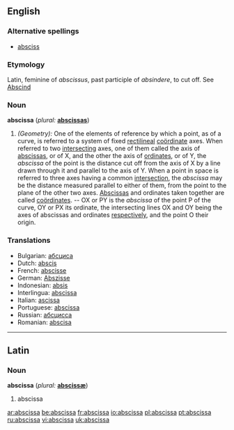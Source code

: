 ==English==

===Alternative spellings===
* [[absciss]]

===Etymology===
Latin, feminine of ''abscissus'', past participle of ''absindere'', to cut off. See [[Abscind]]

===Noun===
'''abscissa'''  (''plural:'' '''[[abscissas]]''')
# ''(Geometry):'' One of the elements of reference by which a point, as of a curve, is referred to a system of fixed [[rectilineal]] [[coördinate]] axes.  When referred to two [[intersecting]] axes, one of them called the axis of [[abscissas]], or of X, and the other the axis of [[ordinate]]s, or of Y, the ''abscissa'' of the point is the distance cut off from the axis of X by a line drawn through it and parallel to the axis of Y.  When a point in space is referred to three axes having a common [[intersection]], the ''abscissa'' may be the distance measured parallel to either of them, from the point to the plane of the other two axes.  [[Abscissas]] and ordinates taken together are called [[coördinates]].  -- OX or PY is the ''abscissa'' of the point P of the curve, OY or PX its ordinate, the intersecting lines OX and OY being the axes of abscissas and ordinates [[respectively]], and the point O their origin.

===Translations===
*Bulgarian: [[абсциса]] {{f}}
*Dutch: [[abscis]] {{f}}
*French: [[abscisse]] {{f}}
*German: [[Abszisse]] {{f}}
*Indonesian: [[absis]]
*Interlingua: [[abscissa]]
*Italian: [[ascissa]] {{f}}
*Portuguese: [[abscissa]]
*Russian: [[абсцисса]] {{f}}
*Romanian: [[abscisa]] {{f}}
----

==Latin==
===Noun===
'''abscissa'''  (''plural:'' '''[[abscissæ]]''')
# abscissa

[[ar:abscissa]]
[[be:abscissa]]
[[fr:abscissa]]
[[io:abscissa]]
[[pl:abscissa]]
[[pt:abscissa]]
[[ru:abscissa]]
[[vi:abscissa]]
[[uk:abscissa]]